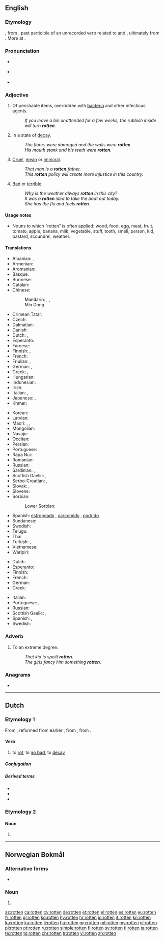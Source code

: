 ==English==
{{wikipedia|dab=rotten}}

===Etymology===
{{etyl|enm|en}} {{m|enm|roten}}, from {{etyl|non|en}} {{m|non|rotinn||decayed, rotten}}, past participle of an unrecorded verb related to {{etyl|non|-}} {{m|non|rotna||to rot}} and {{etyl|ang|-}} {{m|ang|rotian||to rot}}, ultimately from {{etyl|gem-pro|en}} {{m|gem-pro|*rutōną||to rot}}. More at {{l|en|rot}}.

===Pronunciation===
* {{a|GenAm}} {{IPA|/ˈɹɑtn̩/|lang=en}}
* {{a|RP}} {{IPA|/ˈɹɒtn̩/|lang=en}}
* {{rhymes|ɒtən|lang=en}}

===Adjective===
{{en-adj|er|more}}

# Of perishable items, overridden with [[bacteria]] and other infectious agents.
#: ''If you leave a bin unattended for a few weeks, the rubbish inside will turn '''rotten'''.''
# In a state of [[decay]].
#: ''The floors were damaged and the walls were '''rotten'''.''
#: ''His mouth stank and his teeth were '''rotten'''.''
# [[cruel|Cruel]], [[mean]] or [[immoral]].
#: ''That man is a '''rotten''' father.''
#: ''This '''rotten''' policy will create more injustice in this country.''
# [[bad|Bad]] or [[terrible]].
#: ''Why is the weather always '''rotten''' in this city?''
#: ''It was a '''rotten''' idea to take the boat out today.''
#: ''She has the flu and feels '''rotten'''.''

====Usage notes====
* Nouns to which “rotten” is often applied: wood, food, egg, meat, fruit, tomato, apple, banana, milk, vegetable, stuff, tooth, smell, person, kid, bastard, scoundrel, weather.

====Translations====
{{trans-top|decayed, gone bad}}
* Albanian: {{t+|sq|kalbur}}, {{t+|sq|prishur}}
* Armenian: {{t|hy|փտած}}
* Aromanian: {{t|rup|putrid}}
* Basque: {{t-needed|eu}}
* Burmese: {{t+|my|ပုပ်|tr=pok|sc=Mymr}}
* Catalan: {{t|ca|podrit|m}}
* Chinese:
*: Mandarin: {{t+|cmn|腐爛|sc=Hani}}, {{t+|cmn|腐烂|tr=fǔlàn|sc=Hani}}, {{t+|cmn|腐朽|tr=fǔxiǔ|sc=Hani}}
*: Min Dong: {{t|cdo|生腐|tr=Sang pu|sc=Hani}}
* Crimean Tatar: {{t|crh|çürük}}
* Czech: {{t|cs|shnilý}}
* Dalmatian: {{t|dlm|muas}}
* Danish: {{t|da|rådden}}
* Dutch: {{t+|nl|rot}}, {{t+|nl|verrot}}
* Esperanto: {{t|eo|putra}}
* Faroese: {{t|fo|rotin}}
* Finnish: {{t+|fi|mädäntynyt}}, {{t+|fi|mätä}}
* French: {{t+|fr|pourri}}
* Friulian: {{t|fur|frait}}, {{t|fur|fraid}}
* German: {{t+|de|faul}}, {{t|de|verfault}}
* Greek: {{t+|el|σάπιος}}, {{t+|el|σαθρός|m}}
* Hungarian: {{t+|hu|rohadt}}
* Indonesian: {{t+|id|busuk}}
* Irish: {{t|ga|lofa}}
* Italian: {{t+|it|marcito}}, {{t+|it|marcio}}
* Japanese: {{t|ja|腐った|tr=kusatta}}, {{t+|ja|腐朽|alt=腐朽した|tr=fukyū-shita}}
* Khmer: {{t-needed|km}}
{{trans-mid}}
* Korean: {{t+|ko|썩다|sc=Hang}}
* Latvian: {{t|lv|sapuvis}}
* Maori: {{t|mi|piro}}, {{t|mi|manumanuā}} {{qualifier|refers to wood}}, {{t|mi|manumanu}}
* Mongolian: {{t-needed|mn}}
* Navajo: {{t|nv|dláád}}
* Occitan: {{t|oc|poirit}}
* Persian: {{t+|fa|پوسیده|tr=puside|sc=fa-Arab}}
* Portuguese: {{t+|pt|podre}}
* Rapa Nui: {{t|rap|piro}}
* Romanian: {{t+|ro|putred}}
* Russian: {{t+|ru|гнило́й}}
* Sardinian: {{t|sc|fracicu}}, {{t|sc|prudicu}}
* Scottish Gaelic: {{t|gd|grod}}, {{t|gd|lobhte}}
* Serbo-Croatian: {{t+|sh|gnjȉo}}, {{t+|sh|trȕo}}
* Slovak: {{t|sk|hnilý}}, {{t|sk|zhnitý}}
* Slovene: {{t+|sl|gnil}}
* Sorbian:
*: Lower Sorbian: {{t|dsb|zgnity}}
* Spanish: [[estropeado]] {{gloss|of meat}}, [[carcomido]] {{gloss|of wood}}, [[podrido]] {{gloss|smell, of eggs}}
* Sundanese: {{t|su|buruk}}
* Swedish: {{t+|sv|rutten}}
* Telugu: {{t+|te|చెడిపోయిన|tr=cedipoyina|sc=Telu}}
* Thai: {{t-needed|th}}
* Turkish: {{t+|tr|çürük}}, {{t+|tr|bozuk}}
* Vietnamese: {{t+|vi|mục}}
* Warlpiri: {{t|wbp|puka}}
{{trans-bottom}}

{{trans-top|mean}}
* Dutch: {{t+|nl|gemeen}}
* Esperanto: {{t+|eo|aĉa}}
* Finnish: {{t|fi|mädännäinen}}
* French: {{t+|fr|mauvais}}
* German: {{t+|de|scheußlich}}
* Greek: {{t+|el|φαύλος|m}}
{{trans-mid}}
* Italian: {{t+|it|malvagio}}
* Portuguese: {{t+|pt|cruel}}, {{t+|pt|malvado}}
* Russian: {{t+|ru|га́дкий}}
* Scottish Gaelic: {{t|gd|grod}}, {{t|gd|breun}}
* Spanish: {{t+|es|malo}}, {{t+|es|putrefacto}}
* Swedish: {{t+|sv|rutten}}
{{trans-bottom}}

===Adverb===
{{en-adv}}

# To an extreme degree.
#: ''That kid is spoilt '''rotten'''.''
#: ''The girls fancy him something '''rotten'''.''

===Anagrams===
* {{l|en|Trento}}

----

==Dutch==

===Etymology 1===
From {{inh|nl|dum|rotten}}, reformed from earlier {{m|dum|roten}}, from {{inh|nl|odt|*roton}}, from {{inh|nl|gem-pro|*rutāną}}.

====Verb====
{{nl-verb|rotte|gerot}}

# to [[rot]], to [[go bad]], to [[decay]]

=====Conjugation=====
{{nl-conj-wk|rot|rotte}}

=====Derived terms=====
* {{l|nl|doorrotten}}
* {{l|nl|verrotten}}
* {{l|nl|wegrotten}}

===Etymology 2===

====Noun====
{{head|nl|noun plural form}}

# {{nl-noun form of|pl|rot}}

----

==Norwegian Bokmål==

===Alternative forms===
* {{l|nb|rotta}}

===Noun===
{{head|nb|noun form|g=m|g2=f}}

# {{inflection of|rotte||definite|m|s|lang=nb}}

[[az:rotten]]
[[ca:rotten]]
[[cy:rotten]]
[[de:rotten]]
[[et:rotten]]
[[el:rotten]]
[[es:rotten]]
[[eu:rotten]]
[[fr:rotten]]
[[gl:rotten]]
[[ko:rotten]]
[[hy:rotten]]
[[hr:rotten]]
[[io:rotten]]
[[it:rotten]]
[[kn:rotten]]
[[ka:rotten]]
[[ku:rotten]]
[[li:rotten]]
[[hu:rotten]]
[[mg:rotten]]
[[ml:rotten]]
[[my:rotten]]
[[nl:rotten]]
[[pl:rotten]]
[[pt:rotten]]
[[ru:rotten]]
[[simple:rotten]]
[[fi:rotten]]
[[sv:rotten]]
[[tl:rotten]]
[[ta:rotten]]
[[te:rotten]]
[[tg:rotten]]
[[chr:rotten]]
[[tr:rotten]]
[[vi:rotten]]
[[zh:rotten]]